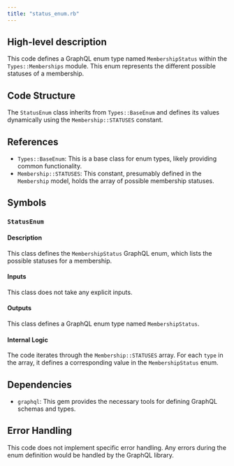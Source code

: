 ```yaml
---
title: "status_enum.rb"
---
```


## High-level description
This code defines a GraphQL enum type named `MembershipStatus` within the `Types::Memberships` module. This enum represents the different possible statuses of a membership.

## Code Structure
The `StatusEnum` class inherits from `Types::BaseEnum` and defines its values dynamically using the `Membership::STATUSES` constant.

## References
- `Types::BaseEnum`: This is a base class for enum types, likely providing common functionality.
- `Membership::STATUSES`: This constant, presumably defined in the `Membership` model, holds the array of possible membership statuses.

## Symbols

### `StatusEnum`
#### Description
This class defines the `MembershipStatus` GraphQL enum, which lists the possible statuses for a membership.

#### Inputs
This class does not take any explicit inputs.

#### Outputs
This class defines a GraphQL enum type named `MembershipStatus`.

#### Internal Logic
The code iterates through the `Membership::STATUSES` array. For each `type` in the array, it defines a corresponding value in the `MembershipStatus` enum.

## Dependencies
- `graphql`: This gem provides the necessary tools for defining GraphQL schemas and types.

## Error Handling
This code does not implement specific error handling. Any errors during the enum definition would be handled by the GraphQL library. 
